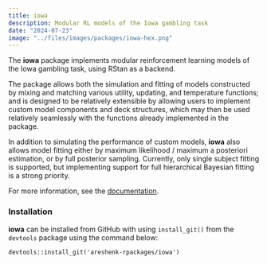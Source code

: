 ```yaml
---
title: iowa
description: Modular RL models of the Iowa gambling task
date: "2024-07-23"
image: "../files/images/packages/iowa-hex.png"
---
```


The **iowa** package implements modular reinforcement learning models of the Iowa gambling task, using RStan as a backend.

The package allows both the simulation and fitting of models constructed by mixing and matching various utility, updating, and temperature functions; and is designed to be relatively extensible by allowing users to implement custom model components and deck structures, which may then be used relatively seamlessly with the functions already implemented in the package.

In addition to simulating the performance of custom models, **iowa** also allows model fitting either by maximum likelihood / maximum a posteriori estimation, or by full posterior sampling. Currently, only single subject fitting is supported, but implementing support for full hierarchical Bayesian fitting is a strong priority.

For more information, see the [documentation](https://areshenk-rpackages.github.io/iowa/).

### Installation

**iowa** can be installed from GitHub with using `install_git()` from the `devtools` package using the command below:

`devtools::install_git('areshenk-rpackages/iowa')`
